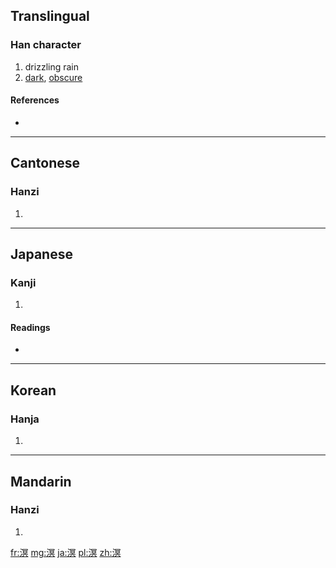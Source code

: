 ==Translingual==

===Han character===
{{Han char|rn=85|rad=水|as=10|sn=13|four=3718<sub>0</sub>|canj=水月日金 (EBAC)}}

# drizzling rain
# [[dark]], [[obscure]]

====References====
* {{Han ref|kx=0640.020|dkj=17947|dj=1046.240|hdz=31709.050|uh=6E9F|ud=28319|bh=DE48|bd=56904}}

----

==Cantonese==

===Hanzi===
{{yue-hanzi|jyut=|y=ming4}}

# {{defn|lang=yue|sort=水10}}

----

==Japanese==

===Kanji===
{{ja-kanji|grade=|rs=水10}}

# {{defn|lang=ja|sort=水10}}

====Readings====
* {{ja-readings|on=[[めい]] (mei)|kun=[[くらい]] (kurai), [[うみ]] (umi)}}

----

==Korean==

===Hanja===
{{ko-hanja|hangeul=명|eumhun=|rv=myeong|mr=myŏng|y=myeng}}

# {{defn|lang=ko|sort=水10}}

----

==Mandarin==

===Hanzi===
{{cmn-hanzi|pin=[[míng]] ([[ming2]])|wg=ming<sup>2</sup>}}

# {{defn|lang=cmn|sort=水10}}

[[fr:溟]]
[[mg:溟]]
[[ja:溟]]
[[pl:溟]]
[[zh:溟]]